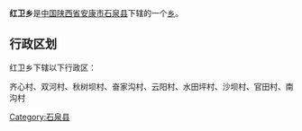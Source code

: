 {{中国乡级行政区
|行政区全称 = 红卫乡
|景观照片文件名 = 
|景观照片描述 = 
|汉语拼音 =
|其他语言 = 
|其他语言名称 = 
|位置图文件名 = 
|位置图描述 = 
|自定义图片=
|上级行政区 = [[陕西省|陕西省]][[安康市|安康市]][[石泉县|石泉县]]
|行政区类别 = [[乡级行政区|乡]]
|行政区划代码 = 
|行政区划 = 
|村委会 = 
|居委会 = 
|建置时间 = 
|领导职位 = 
|领导名称 = 
|政府驻地 = 
|毗邻 = 
|地理坐标 = 
|总面积 = 
|总人口 = 
|户籍人口 = 
|户籍人口年份 = 
|常住人口 = 
|常住人口年份 = 
|人口密度 = 
|GDP = 
|邮政编码 = 
|电话区号 = 
|官方网站 = 
|网站名称 = 
}}
'''红卫乡'''是[[中华人民共和国|中国]][[陕西省|陕西省]][[安康市|安康市]][[石泉县|石泉县]]下辖的一个[[乡级行政区|乡]]。

== 行政区划 ==
红卫乡下辖以下行政区：

齐心村、双河村、秋树坝村、奋家沟村、云阳村、水田坪村、沙坝村、官田村、南沟村

{{陕西小作品}}
{{石泉县行政区划}}

[[Category:石泉县|Category:石泉县]]